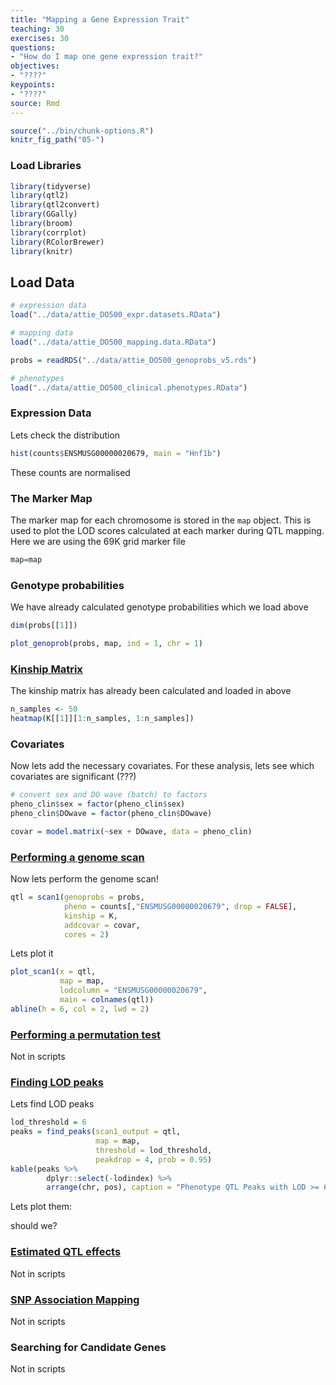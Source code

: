 ```yaml
---
title: "Mapping a Gene Expression Trait"
teaching: 30
exercises: 30
questions:
- "How do I map one gene expression trait?"
objectives:
- "????"
keypoints:
- "????"
source: Rmd
---
```


```r
source("../bin/chunk-options.R")
knitr_fig_path("05-")
```

### Load Libraries  

```r
library(tidyverse)
library(qtl2)
library(qtl2convert)
library(GGally)
library(broom)
library(corrplot)
library(RColorBrewer)
library(knitr)
```

## Load Data

```r
# expression data
load("../data/attie_DO500_expr.datasets.RData")

# mapping data
load("../data/attie_DO500_mapping.data.RData")

probs = readRDS("../data/attie_DO500_genoprobs_v5.rds")

# phenotypes
load("../data/attie_DO500_clinical.phenotypes.RData")

```

### Expression Data


Lets check the distribution


```r
hist(counts$ENSMUSG00000020679, main = "Hnf1b")
```

These counts are normalised

### The Marker Map  

The marker map for each chromosome is stored in the `map` object. This is used to plot the LOD scores calculated at each marker during QTL mapping.  Here we are using the 69K grid marker file

```r
map=map
```

### Genotype probabilities  

We have already calculated genotype probabilities which we load above

```r
dim(probs[[1]])
```

```r
plot_genoprob(probs, map, ind = 1, chr = 1)
```

### [Kinship Matrix](https://smcclatchy.github.io/mapping/04-calc-kinship/)

The kinship matrix has already been calculated and loaded in above


```r
n_samples <- 50
heatmap(K[[1]][1:n_samples, 1:n_samples])
```

### Covariates    

Now lets add the necessary covariates. For these analysis, lets see which covariates are significant (???)

```r
# convert sex and DO wave (batch) to factors
pheno_clin$sex = factor(pheno_clin$sex)
pheno_clin$DOwave = factor(pheno_clin$DOwave)

covar = model.matrix(~sex + DOwave, data = pheno_clin)
```
### [Performing a genome scan](https://smcclatchy.github.io/mapping/06-perform-genome-scan/) 

Now lets perform the genome scan!

```r
qtl = scan1(genoprobs = probs, 
            pheno = counts[,"ENSMUSG00000020679", drop = FALSE], 
            kinship = K, 
            addcovar = covar, 
            cores = 2)
```

Lets plot it


```r
plot_scan1(x = qtl, 
           map = map, 
           lodcolumn = "ENSMUSG00000020679", 
           main = colnames(qtl))
abline(h = 6, col = 2, lwd = 2)
```

### [Performing a permutation test](https://smcclatchy.github.io/mapping/10-perform-perm-test/) 

Not in scripts

### [Finding LOD peaks](https://smcclatchy.github.io/mapping/07-find-lod-peaks/)

Lets find LOD peaks

```r
lod_threshold = 6
peaks = find_peaks(scan1_output = qtl, 
                   map = map, 
                   threshold = lod_threshold, 
                   peakdrop = 4, prob = 0.95)
kable(peaks %>% 
        dplyr::select(-lodindex) %>% 
        arrange(chr, pos), caption = "Phenotype QTL Peaks with LOD >= 6")
```

Lets plot them:

should we?

### [Estimated QTL effects](https://smcclatchy.github.io/mapping/11-est-qtl-effects/) 

Not in scripts


### [SNP Association Mapping](https://smcclatchy.github.io/mapping/12-snp-assoc/)

Not in scripts

### Searching for Candidate Genes

Not in scripts
